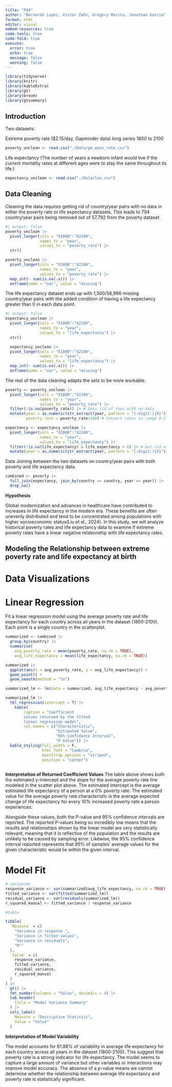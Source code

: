 ```yaml
---
title: "PA4"
author: "Bernardo Lopez, Victor Zahn, Gregory Morita, Jonathan Garcia"
format: html
editor: visual
embed-resources: true
code-tools: true
code-fold: true
execute: 
  error: true
  echo: true
  message: false
  warning: false
---
```


```r
library(tidyverse)
library(knitr)
library(kableExtra)
library(gt)
library(broom)
library(gtsummary)
```

## Introduction

Two datasets:

Extreme poverty rate (\$2.15/day, Gapminder data) long series 1800 to 2100

```r
poverty_unclean <- read.csv("./Data/gm_epov_rate.csv")

```

Life expectancy (The number of years a newborn infant would live if the current mortality rates at different ages were to stay the same throughout its life.)

```r

expectancy_unclean <- read.csv("./Data/lex.csv")

```

## Data Cleaning

Cleaning the data requires getting rid of country/year pairs with no data in either the poverty rate or life expectancy datasets. This leads to 794 country/year pairs being removed out of 57,792 from the poverty dataset.

```r
#| output: false
poverty_unclean |> 
  pivot_longer(cols = "X1800":"X2100",
               names_to = "year",
               values_to = "poverty_rate") |>
  str()

poverty_unclean |> 
  pivot_longer(cols = "X1800":"X2100",
               names_to = "year",
               values_to = "poverty_rate") |>
  map_int(~ sum(is.na(.x))) |>
  enframe(name = "var", value = "missing")

```

The life expectancy dataset ends up with 1,500/58,996 missing country/year pairs with the added condition of having a life expectancy greater than 0 in each data point.

```r
#| output: false
expectancy_unclean |>
  pivot_longer(cols = "X1800":"X2100",
               names_to = "year",
               values_to = "life_expectancy") |>
  str()

  expectancy_unclean |>
  pivot_longer(cols = "X1800":"X2100",
               names_to = "year",
               values_to = "life_expectancy") |>
  map_int(~ sum(is.na(.x))) |>
  enframe(name = "var", value = "missing")
```

The rest of the data cleaning adapts the sets to be more workable.

```r
poverty <- poverty_unclean |>
  pivot_longer(cols = "X1800":"X2100",
               names_to = "year",
               values_to = "poverty_rate") |>
  filter(!is.na(poverty_rate)) |> # Gets rid of rows with no data
  mutate(year = as.numeric(str_extract(year, pattern = "[:digit:]{4}")), # Extract years
         poverty_rate = poverty_rate/100) # Convert rates to range 0-1

expectancy <- expectancy_unclean |>
  pivot_longer(cols = "X1800":"X2100",
               names_to = "year",
               values_to = "life_expectancy") |>
  filter(!is.na(life_expectancy) & life_expectancy > 0) |> # Get rid of rows with no data (and 0 seems extreme)
  mutate(year = as.numeric(str_extract(year, pattern = "[:digit:]{4}"))) # Extract years

```

Data Joining between the two datasets on country/year pairs with both poverty and life expectancy data.

```r
combined <- poverty |>
  full_join(expectancy, join_by(country == country, year == year)) |>
  drop_na()

```

**Hypothesis**

Global modernization and advances in healthcare have contributed to increases in life expectancy in the modern era. These benefits are often unevenly distributed and tend to be concentrated among populations with higher socioeconomic status(Liu et al., 2024). In this study, we will analyze historical poverty rates and life expectancy data to examine if extreme poverty rates have a linear negative relationship with life expectancy rates.

## Modeling the Relationship between extreme poverty rate and life expectancy at birth

# Data Visualizations


# Linear Regression

Fit a linear regression model using the average poverty rate and life expectancy for each country across all years in the dataset (1800-2100). Each point is a single country in the scatterplot.

```r

summarized <- combined |>
  group_by(country) |>
  summarise(
    avg_poverty_rate = mean(poverty_rate, na.rm = TRUE),
    avg_life_expectancy = mean(life_expectancy, na.rm = TRUE)) 

summarized |>
  ggplot(aes(x = avg_poverty_rate, y = avg_life_expectancy)) +
  geom_point() +
  geom_smooth(method = "lm")

```


```r
summarized_lm <- lm(data = summarized, avg_life_expectancy ~ avg_poverty_rate)

summarized_lm |>
  tbl_regression(intercept = T) |>
    kable( 
        caption = "Coefficient 
        values returned by the fitted 
        linear regression model", 
        col.names = c("Characteristic", 
                      "Estimated Value", 
                      "95% Confidence Interval", 
                      "P Value")) |>
  kable_styling(full_width = F,
                html_font = "Cambria", 
                bootstrap_options = "striped", 
                position = "center")
  
```
**Interpretation of Returned Coefficient Values**
The table above shows both the estimated y-intercept and the slope for the average poverty rate line modeled in the scatter plot above. The estimated intercept is the average estimated life expectancy of a person at a 0% poverty rate. The estimated value for the average poverty rate characteristic is the average expected change of life expectancy for every 10% increased poverty rate a person experiences.

Alongside these values, both the P-value and 95% confidence intervals are reported. The reported P-values being so incredibly low means that the results and relationships shown by the linear model are *very* statistically relevant, meaning that it is reflective of the population and the results are unlikely to be caused by sampling error. Likewise, the 95% confidence interval reported represents that 95% of samples' average values for the given characteristic would lie within the given interval.


# Model Fit

```r

# variances
response_variance <- var(summarized$avg_life_expectancy, na.rm = TRUE)  # A
fitted_variance <- var(fitted(summarized_lm))                            # B
residual_variance <- var(residuals(summarized_lm))
r_squared_manual <- fitted_variance / response_variance 

#table

tibble(
  `Measure` = c(
    "Variance in response ",
    "Variance in fitted values",
    "Variance in residuals",
    "R²"
  ),
  `Value` = c(
    response_variance,
    fitted_variance,
    residual_variance,
    r_squared_manual
  )
) |>
  gt() |>
  fmt_number(columns = "Value", decimals = 4) |>
  tab_header(
    title = "Model Variance Summary"
  ) |>
  cols_label(
    Measure = "Descriptive Statistic",
    Value = "Value"
  )
```

**Interpretation of Model Variability**

The model accounts for 61.88% of variability in average life expectancy for each country across all years in the dataset (1800-2100). This suggest that poverty rate is a strong indicator for life expectancy. The model seems to capture a large amount of variance but other variables or interactions may improve model accuracy. The absence of a p-value means we cannot determine whether the relationship between average life expectancy and poverty rate is statistically significant.

